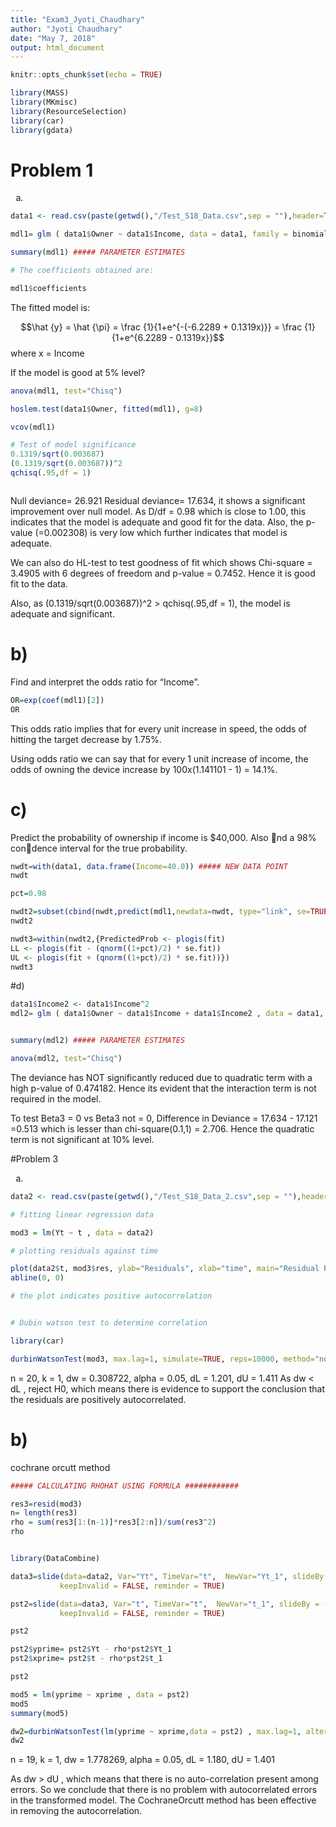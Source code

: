 ```yaml
---
title: "Exam3_Jyoti_Chaudhary"
author: "Jyoti Chaudhary"
date: "May 7, 2018"
output: html_document
---
```


```r
knitr::opts_chunk$set(echo = TRUE)

library(MASS)
library(MKmisc)
library(ResourceSelection)
library(car)
library(gdata)

```

# Problem 1

a)

```r
data1 <- read.csv(paste(getwd(),"/Test_S18_Data.csv",sep = ""),header=T)

mdl1= glm ( data1$Owner ~ data1$Income, data = data1, family = binomial)

summary(mdl1) ##### PARAMETER ESTIMATES 

# The coefficients obtained are:

mdl1$coefficients


```

The fitted model is:

$$\hat {y} = \hat {\pi} = \frac {1}{1+e^{-(-6.2289 + 0.1319x)}} = \frac {1}{1+e^{6.2289 - 0.1319x}}$$ 
where x = Income

If the model is good at 5% level?

```r

anova(mdl1, test="Chisq")

hoslem.test(data1$Owner, fitted(mdl1), g=8) 

vcov(mdl1)

# Test of model significance
0.1319/sqrt(0.003687)
(0.1319/sqrt(0.003687))^2
qchisq(.95,df = 1)



```

Null deviance= 26.921 Residual deviance= 17.634, it shows a significant improvement over null model. As D/df = 0.98 which is close to 1.00, this indicates that the model is adequate and good fit for the data. Also, the p-value (=0.002308) is very low which further indicates that model is adequate.

We can also do HL-test to test goodness of fit which shows Chi-square = 3.4905 with 6 degrees of freedom and p-value
=  0.7452. Hence it is good fit to the data.

Also, as (0.1319/sqrt(0.003687))^2 > qchisq(.95,df = 1), the model is adequate and significant.

# b)
Find and interpret the odds ratio for "Income".

```r
OR=exp(coef(mdl1)[2])
OR
```

This odds ratio implies that for every unit increase in speed, the odds of hitting the target decrease by 1.75%.

Using odds ratio we can say that for every 1 unit increase of income, the odds of owning the device increase by 100x(1.141101 - 1) = 14.1%.


# c)
Predict the probability of ownership if income is $40,000. Also nd a 98% condence interval for the true probability.

```r

nwdt=with(data1, data.frame(Income=40.0)) ##### NEW DATA POINT
nwdt

pct=0.98

nwdt2=subset(cbind(nwdt,predict(mdl1,newdata=nwdt, type="link", se=TRUE)),select = -c(residual.scale))
nwdt2

nwdt3=within(nwdt2,{PredictedProb <- plogis(fit)
LL <- plogis(fit - (qnorm((1+pct)/2) * se.fit))
UL <- plogis(fit + (qnorm((1+pct)/2) * se.fit))})
nwdt3


```


#d) 

```r

data1$Income2 <- data1$Income^2
mdl2= glm ( data1$Owner ~ data1$Income + data1$Income2 , data = data1, family = binomial)


summary(mdl2) ##### PARAMETER ESTIMATES 

anova(mdl2, test="Chisq")

```

The deviance has NOT significantly reduced due to quadratic term with a high p-value of 0.474182. Hence its evident that the interaction term is not required in the model. 

To test Beta3 = 0 vs Beta3 not = 0,
Difference in Deviance = 17.634 - 17.121 =0.513 which is lesser than chi-square(0.1,1) = 2.706. Hence the quadratic term is not significant at 10% level.


#Problem 3

a)

```r

data2 <- read.csv(paste(getwd(),"/Test_S18_Data_2.csv",sep = ""),header=T)

# fitting linear regression data

mod3 = lm(Yt ~ t , data = data2)

# plotting residuals against time

plot(data2$t, mod3$res, ylab="Residuals", xlab="time", main="Residual Plot over Time - Model-1", type="o") 
abline(0, 0)   

# the plot indicates positive autocorrelation


# Dubin watson test to determine correlation

library(car)

durbinWatsonTest(mod3, max.lag=1, simulate=TRUE, reps=10000, method="normal", alternative="positive")

```

n = 20, k = 1, dw = 0.308722, alpha = 0.05, dL = 1.201, dU = 1.411
As dw < dL , reject H0, which means there is evidence to support the conclusion that the residuals are positively autocorrelated.



# b)

cochrane orcutt method


```r

##### CALCULATING RHOHAT USING FORMULA ############

res3=resid(mod3)
n= length(res3)
rho = sum(res3[1:(n-1)]*res3[2:n])/sum(res3^2)
rho


library(DataCombine)

data3=slide(data=data2, Var="Yt", TimeVar="t",  NewVar="Yt_1", slideBy = -1,
           keepInvalid = FALSE, reminder = TRUE)

pst2=slide(data=data3, Var="t", TimeVar="t",  NewVar="t_1", slideBy = -1,
           keepInvalid = FALSE, reminder = TRUE)

pst2

pst2$yprime= pst2$Yt - rho*pst2$Yt_1
pst2$xprime= pst2$t - rho*pst2$t_1

pst2

mod5 = lm(yprime ~ xprime , data = pst2)
mod5
summary(mod5)

dw2=durbinWatsonTest(lm(yprime ~ xprime,data = pst2) , max.lag=1, alternative="positive")
dw2

```


n = 19, k = 1, dw = 1.778269, alpha = 0.05, dL = 1.180, dU = 1.401

As dw > dU , which means that there is no auto-correlation present among errors. So we conclude that there is no problem with autocorrelated errors in the transformed model. The CochraneOrcutt method has been effective in removing the autocorrelation.



